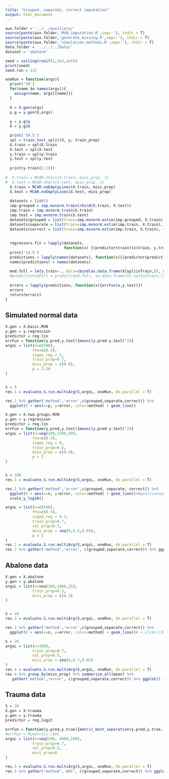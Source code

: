 ```yaml
---
title: "Grouped, separate, correct imputation"
output: html_document
---
```


```r
aux.folder = '../../auxiliary/'
source(paste(aux.folder,'MVN_imputation.R',sep=''), chdir = T)
source(paste(aux.folder,'generate_missing.R',sep=''), chdir = T)
source(paste(aux.folder,'simulation_methods.R',sep=''), chdir = T)
data_folder = '../../../Data/'
dataset = 'abalone'

seed = ceiling(runif(1,1e3,1e5))
print(seed)
seed.run = 123
```

```r
oneRun = function(args){
  print('t0')
  for(name in names(args)){
    assign(name, args[[name]])
  }
  
  X = X.gen(args)
  y.g = y.gen(X,args)
  
  y = y.g$y
  X = y.g$X

  print('t0.5')
  spl = train_test_split(X, y, train_prop)
  X.train = spl$X.train
  X.test = spl$X.test
  y.train = spl$y.train
  y.test = spl$y.test
  
  print(y.train[1:10])
  
#  X.train = MCAR.nVars(X.train, miss_prop, 1)
#  X.test = MCAR.nVars(X.test, miss_prop, 1)
  X.train = MCAR.noEmptyLines(X.train, miss_prop)
  X.test = MCAR.noEmptyLines(X.test, miss_prop)
  
  datasets = list()
  imp.grouped = imp.mvnorm.train(rbind(X.train, X.test))
  imp.train = imp.mvnorm.train(X.train)
  imp.test = imp.mvnorm.train(X.test)
  datasets$grouped = list(train=imp.mvnorm.estim(imp.grouped, X.train), test=imp.mvnorm.estim(imp.grouped, X.test))
  datasets$separate = list(train=imp.mvnorm.estim(imp.train, X.train), test=imp.mvnorm.estim(imp.test, X.test))
  datasets$correct = list(train=imp.mvnorm.estim(imp.train, X.train), test=imp.mvnorm.estim(imp.train, X.test))
  
  
  regressors.fit = lapply(datasets,
                          function(x) {(predictor$train)(x$train, y.train)})
  print('t4.5')
  predictions = lapply(names(datasets), function(x){(predictor$predict)(regressors.fit[[x]], datasets[[x]]$test)})
  names(predictions) = names(datasets)
  
  mod.full = lm(y.train~., data=cbind(as.data.frame(X[spl$inTrain,]), y.train))
  #predictions$Full = predict(mod.full, as.data.frame(X[-spl$inTrain,]))
  
  errors = lapply(predictions, function(x){errFun(x,y.test)})
  errors
  return(errors)
}
```

## Simulated  normal data
```r
X.gen = X.basic.MVN
y.gen = y.regression
predictor = reg.lin
errFun = function(y.pred,y.test){mean((y.pred-y.test)^2)}
argsL = list(n=c(500),
            rho=c(0.5),
            sigma_reg = 5,
            train_prop=0.7,
            miss_prop = c(0.8),
            p = 2:10
)


S = 5
res.1 = evaluate.S.run.multiArg(S,argsL, oneRun, do.parallel = T) 

res.1 %>% gather('method','error',c(grouped,separate,correct)) %>%
  ggplot() + aes(x=p, y=error, color=method) + geom_line()
```

```r
X.gen = X.two.groups.MVN
y.gen = y.regression
predictor = reg.lin
errFun = function(y.pred,y.test){mean((y.pred-y.test)^2)}
argsL = list(n=seq(200,1500,50),
            rho=c(0.3),
            sigma_reg = 0,
            train_prop=0.5,
            miss_prop = c(0.4),
            p = 2
)


S = 100
res.1 = evaluate.S.run.multiArg(S,argsL, oneRun, do.parallel = T) 

res.1 %>% gather('method','error',c(grouped, separate, correct)) %>%
  ggplot() + aes(x=n, y=error, color=method) + geom_line()+#position=position_jitter(w=0, h=0)) +#  xlim(c(400,NA)) + coord_cartesian(ylim=c(5,10))
  scale_y_log10()
```
```r
argsL = list(n=c(500),
            rho=c(0.5),
            sigma_reg = 0.3,
            train_prop=0.7,
            val_prop=0.5,
            miss_prop = seq(0,0.5,0.05),
            p = 3
)
res.2 = evaluate.S.run.multiArg(S,argsL, oneRun, do.parallel = T)
res.2 %>% gather('method','error', c(grouped,separate,correct)) %>% ggplot() + aes(x=miss_prop,y=error, color=method) + geom_line() #+ xlim(c(NA,0.75))
```

## Abalone data

```r
X.gen = X.abalone
y.gen = y.abalone 
argsL = list(n=seq(300,1000,25),
            train_prop=0.5,
            miss_prop = c(0.2)
)


S = 10
res.3 = evaluate.S.run.multiArg(S,argsL, oneRun, do.parallel = T) 

res.3 %>% gather('method','error',c(grouped,separate,correct)) %>%
  ggplot() + aes(x=n, y=error, color=method) + geom_line()# + xlim(c(300,NA))
```
```r
S = 20
argsL = list(n=1000,
            train_prop=0.7,
            val_prop=0.5,
            miss_prop = seq(0,0.7,0.05)
)
res.4 = evaluate.S.run.multiArg(S,argsL, oneRun, do.parallel = T) 
res.4 %>% group_by(miss_prop) %>% summarise_all(mean) %>%
   gather('method','error', c(grouped,separate,correct)) %>% ggplot() + aes(x=miss_prop,y=error, color=method) + geom_line()
```

## Trauma data

```r
S = 20
X.gen = X.trauma
y.gen = y.trauma
predictor = reg.logit

errFun = function(y.pred,y.true){metric_best_separation(y.pred,y.true, positive_weighting=10)$val}
#errFun = MLmetrics::AUC
argsL = list(n=seq(500, 4000,500),
            train_prop=0.7,
            val_prop=0.5,
            miss_prop=0
)

res.5 = evaluate.S.run.multiArg(S,argsL, oneRun, do.parallel = T)
res.5 %>% gather('method','AUC', c(grouped,separate,correct)) %>% ggplot() + aes(x=n,y=AUC, color=method) + geom_line()
```

